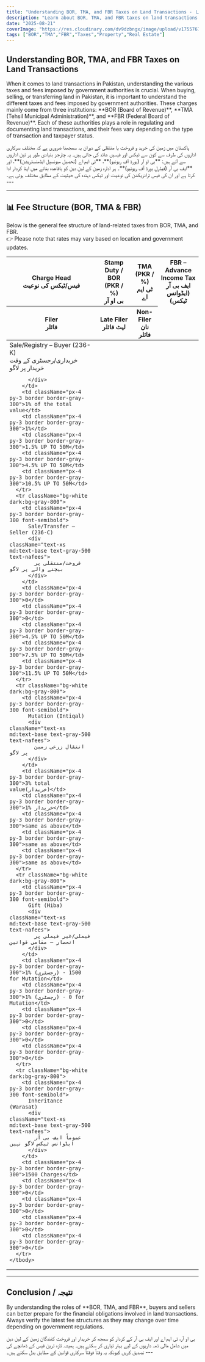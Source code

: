 ```yaml
---
title: "Understanding BOR, TMA, and FBR Taxes on Land Transactions - زمین کے لین دین پر بی او آر، ٹی ایم اے اور ایف بی آر کے ٹیکس کو سمجھنا"
description: "Learn about BOR, TMA, and FBR taxes on land transactions in Pakistan. Understand their roles, fee structures, and impact on property buying/selling in both English and Urdu."
date: "2025-08-21"
coverImage: "https://res.cloudinary.com/dv9dzbngx/image/upload/v1755767562/blogs/bor_fbr_and_tma_taxes_vl8wcj.png"
tags: ["BOR","TMA","FBR","Taxes","Property","Real Estate"]
---
```


<h2 className='font-semibold text-sm md:text-base mb-3'> Understanding BOR, TMA, and FBR Taxes on Land Transactions </h2>

<p>When it comes to land transactions in Pakistan, understanding the various taxes and fees imposed by government authorities is crucial.
When buying, selling, or transferring land in Pakistan, it is important to understand the 
different taxes and fees imposed by government authorities. These charges mainly come from 
three institutions: **BOR (Board of Revenue)**, **TMA (Tehsil Municipal Administration)**, 
and **FBR (Federal Board of Revenue)**. Each of these authorities plays a role in regulating 
and documenting land transactions, and their fees vary depending on the type of transaction 
and taxpayer status.</p>
<div className="section-spacing">
  <Urdu>
    پاکستان میں زمین کی خرید و فروخت یا منتقلی کے دوران یہ سمجھنا ضروری ہے کہ مختلف 
    سرکاری اداروں کی طرف سے کون سے ٹیکس اور فیسیں عائد کی جاتی ہیں۔ یہ چارجز بنیادی طور پر 
    تین اداروں سے آتے ہیں:  
    **بی او آر (بورڈ آف ریونیو)**،  
    **ٹی ایم اے (تحصیل میونسپل ایڈمنسٹریشن)**، اور  
    **ایف بی آر (فیڈرل بورڈ آف ریونیو)**۔  
    ہر ادارہ زمین کے لین دین کو باقاعدہ بنانے میں اپنا کردار ادا کرتا ہے اور ان کی فیس 
    ٹرانزیکشن کی نوعیت اور ٹیکس دہندہ کی حیثیت کے مطابق مختلف ہوتی ہے۔
  </Urdu>
  ---
</div>

---

<h2 className='font-semibold text-sm md:text-lg mb-3 mt-3'> 📊 Fee Structure (BOR, TMA & FBR)</h2>

Below is the general fee structure of land-related taxes from BOR, TMA, and FBR.  
👉 Please note that rates may vary based on location and government updates.

<div className="flex justify-center overflow-x-auto section-spacing">
  <table className="w-full max-w-5xl text-sm text-left rtl:text-right text-gray-500 dark:text-gray-400 border border-gray-300">
    <thead className="text-xs text-gray-700 uppercase bg-gray-100 dark:bg-gray-700 dark:text-gray-400">
      <tr>
        <th className="px-4 py-3 border border-gray-300 align-bottom" rowSpan={2}>
          Charge Head<br/><span className="text-xs md:text-base text-nafees">فیس/ٹیکس کی نوعیت</span>
        </th>
        <th className="px-4 py-3 border border-gray-300 align-bottom" rowSpan={2}>
          Stamp Duty / BOR (PKR / %)<br/><span className="text-xs md:text-base text-nafees">بی او آر</span>
        </th>
        <th className="px-4 py-3 border border-gray-300 align-bottom" rowSpan={2}>
          TMA (PKR / %)<br/><span className="text-xs md:text-base text-nafees">ٹی ایم اے</span>
        </th>
        <th className="px-4 py-2 border border-gray-300 text-center" colSpan={3}>
          FBR – Advance Income Tax<br/><span className="text-xs md:text-base text-nafees">ایف بی آر (ایڈوانس ٹیکس)</span>
        </th>
      </tr>
      <tr className="bg-gray-50 dark:bg-gray-600">
        <th className="px-4 py-2 border border-gray-300">Filer<br/><span className="text-xs md:text-base text-nafees">فائلر</span></th>
        <th className="px-4 py-2 border border-gray-300">Late Filer<br/><span className="text-xs md:text-base text-nafees">لیٹ فائلر</span></th>
        <th className="px-4 py-2 border border-gray-300">Non-Filer<br/><span className="text-xs md:text-base text-nafees">نان فائلر</span></th>
      </tr>
    </thead>
    <tbody>
      <tr className="bg-white dark:bg-gray-800">
        <td className="px-4 py-3 border border-gray-300 font-semibold">
          Sale/Registry – Buyer (236-K)
          <div className="text-xs md:text-base text-gray-500 text-nafees">
            خریداری/رجسٹری کے وقت خریدار پر لاگو
          
          </div>
        </td>
        <td className="px-4 py-3 border border-gray-300">1% of the total value</td>
        <td className="px-4 py-3 border border-gray-300">1%</td>
        <td className="px-4 py-3 border border-gray-300">1.5% UP TO 50M</td>
        <td className="px-4 py-3 border border-gray-300">4.5% UP TO 50M</td>
        <td className="px-4 py-3 border border-gray-300">10.5% UP TO 50M</td>
      </tr>
      <tr className="bg-white dark:bg-gray-800">
        <td className="px-4 py-3 border border-gray-300 font-semibold">
          Sale/Transfer – Seller (236-C)
          <div className="text-xs md:text-base text-gray-500 text-nafees">
            فروخت/منتقلی پر بیچنے والے پر لاگو
          </div>
        </td>
        <td className="px-4 py-3 border border-gray-300">0</td>
        <td className="px-4 py-3 border border-gray-300">0</td>
        <td className="px-4 py-3 border border-gray-300">4.5% UP TO 50M</td>
        <td className="px-4 py-3 border border-gray-300">7.5% UP TO 50M</td>
        <td className="px-4 py-3 border border-gray-300">11.5% UP TO 50M</td>
      </tr>
      <tr className="bg-white dark:bg-gray-800">
        <td className="px-4 py-3 border border-gray-300 font-semibold">
          Mutation (Intiqal)
          <div className="text-xs md:text-base text-gray-500 text-nafees">
            انتقال زرعی زمین پر لاگو
          </div>
        </td>
        <td className="px-4 py-3 border border-gray-300">3% total value(خریدار)</td>
        <td className="px-4 py-3 border border-gray-300">1% خریدار</td>
        <td className="px-4 py-3 border border-gray-300">same as above</td>
        <td className="px-4 py-3 border border-gray-300">same as above</td>
        <td className="px-4 py-3 border border-gray-300">same as above</td>
      </tr>
      <tr className="bg-white dark:bg-gray-800">
        <td className="px-4 py-3 border border-gray-300 font-semibold">
          Gift (Hiba)
          <div className="text-xs md:text-base text-gray-500 text-nafees">
            فیملی/غیر فیملی پر انحصار — مقامی قوانین
          </div>
        </td>
        <td className="px-4 py-3 border border-gray-300">1% (رجسٹری) - 1500 for Mutation</td>
        <td className="px-4 py-3 border border-gray-300">1% (رجسٹری) - 0 for Mutation</td>
        <td className="px-4 py-3 border border-gray-300">0</td>
        <td className="px-4 py-3 border border-gray-300">0</td>
        <td className="px-4 py-3 border border-gray-300">0</td>
      </tr>
      <tr className="bg-white dark:bg-gray-800">
        <td className="px-4 py-3 border border-gray-300 font-semibold">
          Inheritance (Warasat)
          <div className="text-xs md:text-base text-gray-500 text-nafees">
            عموماً ایف بی آر ایڈوانس ٹیکس لاگو نہیں
          </div>
        </td>
        <td className="px-4 py-3 border border-gray-300">1500 Charges</td>
        <td className="px-4 py-3 border border-gray-300">0</td>
        <td className="px-4 py-3 border border-gray-300">0</td>
        <td className="px-4 py-3 border border-gray-300">0</td>
        <td className="px-4 py-3 border border-gray-300">0</td>
      </tr>
    </tbody>
  </table>
</div>

---

<h2 className="font-semibold text-sm md:text-lg mb-3 mt-3"> Conclusion / نتیجہ </h2>

<p>By understanding the roles of **BOR, TMA, and FBR**, buyers and sellers can better prepare for 
the financial obligations involved in land transactions. Always verify the latest fee structures 
as they may change over time depending on government regulations.</p>

<div className="section-spacing">
  <Urdu>
    بی او آر، ٹی ایم اے اور ایف بی آر کے کردار کو سمجھ کر خریدار اور فروخت کنندگان 
    زمین کے لین دین میں شامل مالی ذمہ داریوں کے لیے بہتر تیاری کر سکتے ہیں۔  
    ہمیشہ تازہ ترین فیس کے ڈھانچے کی تصدیق کریں کیونکہ یہ وقتاً فوقتاً سرکاری 
    قوانین کے مطابق بدل سکتے ہیں۔
  </Urdu>
  ---
</div>
